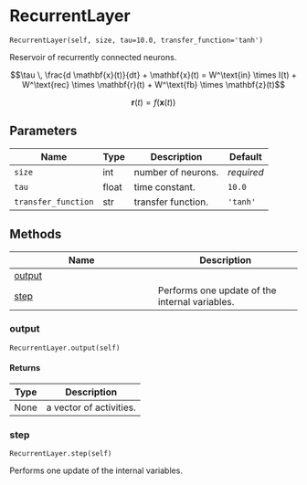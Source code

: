 # RecurrentLayer { #water_tank.RecurrentLayer }

`RecurrentLayer(self, size, tau=10.0, transfer_function='tanh')`

Reservoir of recurrently connected neurons.

$$\tau \, \frac{d \mathbf{x}(t)}{dt} + \mathbf{x}(t) = W^\text{in} \times I(t) + W^\text{rec} \times \mathbf{r}(t) + W^\text{fb} \times \mathbf{z}(t)$$
    
$$\mathbf{r}(t) = f(\mathbf{x}(t))$$

## Parameters

| Name                | Type   | Description        | Default    |
|---------------------|--------|--------------------|------------|
| `size`              | int    | number of neurons. | _required_ |
| `tau`               | float  | time constant.     | `10.0`     |
| `transfer_function` | str    | transfer function. | `'tanh'`   |

## Methods

| Name | Description |
| --- | --- |
| [output](#water_tank.RecurrentLayer.output) |  |
| [step](#water_tank.RecurrentLayer.step) | Performs one update of the internal variables. |

### output { #water_tank.RecurrentLayer.output }

`RecurrentLayer.output(self)`

#### Returns

| Type   | Description             |
|--------|-------------------------|
| None   | a vector of activities. |

### step { #water_tank.RecurrentLayer.step }

`RecurrentLayer.step(self)`

Performs one update of the internal variables.